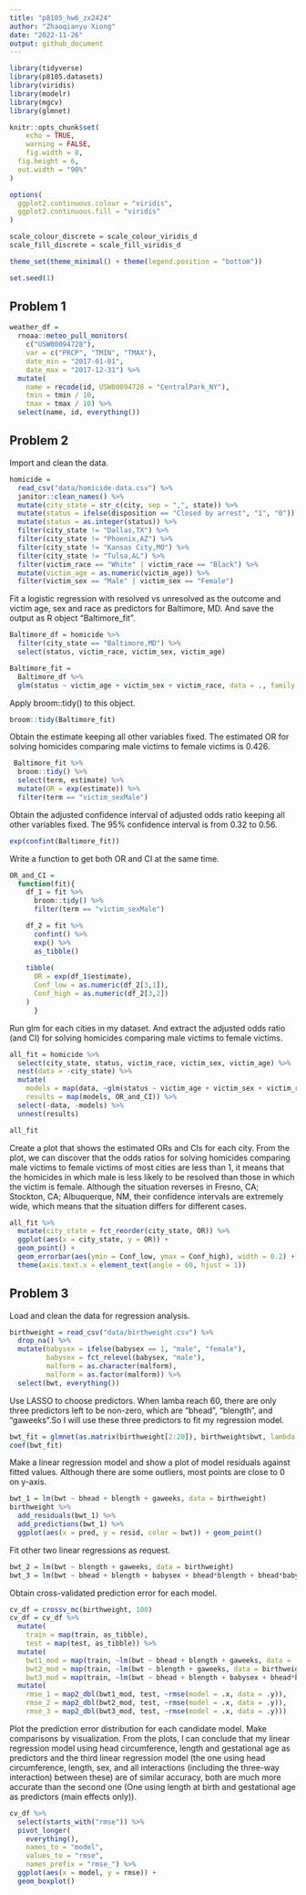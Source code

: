 ```yaml
---
title: "p8105_hw6_zx2424"
author: "Zhaoqianyu Xiong"
date: "2022-11-26"
output: github_document
---
```

```r
library(tidyverse)
library(p8105.datasets)
library(viridis)
library(modelr)
library(mgcv)
library(glmnet)

knitr::opts_chunk$set(
	echo = TRUE,
	warning = FALSE,
	fig.width = 8, 
  fig.height = 6,
  out.width = "90%"
)

options(
  ggplot2.continuous.colour = "viridis",
  ggplot2.continuous.fill = "viridis"
)

scale_colour_discrete = scale_colour_viridis_d
scale_fill_discrete = scale_fill_viridis_d

theme_set(theme_minimal() + theme(legend.position = "bottom"))

set.seed(1)
```

## Problem 1
```r
weather_df = 
  rnoaa::meteo_pull_monitors(
    c("USW00094728"),
    var = c("PRCP", "TMIN", "TMAX"), 
    date_min = "2017-01-01",
    date_max = "2017-12-31") %>%
  mutate(
    name = recode(id, USW00094728 = "CentralPark_NY"),
    tmin = tmin / 10,
    tmax = tmax / 10) %>%
  select(name, id, everything())
```

## Problem 2
Import and clean the data.
```r
homicide = 
  read_csv("data/homicide-data.csv") %>% 
  janitor::clean_names() %>%
  mutate(city_state = str_c(city, sep = ",", state)) %>%
  mutate(status = ifelse(disposition == "Closed by arrest", "1", "0")) %>%
  mutate(status = as.integer(status)) %>%
  filter(city_state != "Dallas,TX") %>%
  filter(city_state != "Phoenix,AZ") %>%
  filter(city_state != "Kansas City,MO") %>%
  filter(city_state != "Tulsa,AL") %>%
  filter(victim_race == "White" | victim_race == "Black") %>%
  mutate(victim_age = as.numeric(victim_age)) %>%
  filter(victim_sex == "Male" | victim_sex == "Female")
```

Fit a logistic regression with resolved vs unresolved as the outcome and victim age, sex and race as predictors for Baltimore, MD. And save the output as R object "Baltimore_fit".
```r
Baltimore_df = homicide %>%
  filter(city_state == "Baltimore,MD") %>%
  select(status, victim_race, victim_sex, victim_age)

Baltimore_fit = 
  Baltimore_df %>%
  glm(status ~ victim_age + victim_sex + victim_race, data = ., family = binomial())
```

Apply broom::tidy() to this object.
```r
broom::tidy(Baltimore_fit)
```

Obtain the estimate keeping all other variables fixed. The estimated OR for solving homicides comparing male victims to female victims is 0.426.
```r
 Baltimore_fit %>%
  broom::tidy() %>%
  select(term, estimate) %>%
  mutate(OR = exp(estimate)) %>%
  filter(term == "victim_sexMale")
```

Obtain the adjusted confidence interval of adjusted odds ratio keeping all other variables fixed. The 95% confidence interval is from 0.32 to 0.56.
```r
exp(confint(Baltimore_fit)) 
```

Write a function to get both OR and CI at the same time.
```r
OR_and_CI =
  function(fit){
    df_1 = fit %>%
      broom::tidy() %>%
      filter(term == "victim_sexMale")

    df_2 = fit %>%
      confint() %>%
      exp() %>%
      as_tibble() 
    
    tibble(
      OR = exp(df_1$estimate),
      Conf_low = as.numeric(df_2[3,1]),
      Conf_high = as.numeric(df_2[3,2])
    )
      }
```

Run glm for each cities in my dataset. And extract the adjusted odds ratio (and CI) for solving homicides comparing male victims to female victims.
```r
all_fit = homicide %>%
  select(city_state, status, victim_race, victim_sex, victim_age) %>%
  nest(data = -city_state) %>%
  mutate(
    models = map(data, ~glm(status ~ victim_age + victim_sex + victim_race, data = ., family = binomial())),
    results = map(models, OR_and_CI)) %>%
  select(-data, -models) %>%
  unnest(results)

all_fit
```

Create a plot that shows the estimated ORs and CIs for each city. From the plot, we can discover that the odds ratios for solving homicides comparing male victims to female victims of most cities are less than 1, it means that the homicides in which male is less likely to be resolved than those in which the victim is female. Although the situation reverses in Fresno, CA; Stockton, CA; Albuquerque, NM, their confidence intervals are extremely wide, which means that the situation differs for different cases.
```r
all_fit %>%
  mutate(city_state = fct_reorder(city_state, OR)) %>%
  ggplot(aes(x = city_state, y = OR)) +
  geom_point() +
  geom_errorbar(aes(ymin = Conf_low, ymax = Conf_high), width = 0.2) +
  theme(axis.text.x = element_text(angle = 60, hjust = 1))
```

## Problem 3
Load and clean the data for regression analysis.
```r
birthweight = read_csv("data/birthweight.csv") %>%
  drop_na() %>%
  mutate(babysex = ifelse(babysex == 1, "male", "female"),
         babysex = fct_relevel(babysex, "male"),
         malform = as.character(malform),
         malform = as.factor(malform)) %>%
  select(bwt, everything())
```

Use LASSO to choose predictors. When lamba reach 60, there are only three predictors left to be non-zero, which are "bhead", "blength", and "gaweeks".So I will use these three predictors to fit my regression model.
```r
bwt_fit = glmnet(as.matrix(birthweight[2:20]), birthweight$bwt, lambda = 60)
coef(bwt_fit)
```

Make a linear regression model and show a plot of model residuals against fitted values. Although there are some outliers, most points are close to 0 on y-axis.
```r
bwt_1 = lm(bwt ~ bhead + blength + gaweeks, data = birthweight)
birthweight %>%
  add_residuals(bwt_1) %>%
  add_predictions(bwt_1) %>%
  ggplot(aes(x = pred, y = resid, color = bwt)) + geom_point()
```

Fit other two linear regressions as request.
```r
bwt_2 = lm(bwt ~ blength + gaweeks, data = birthweight)
bwt_3 = lm(bwt ~ bhead + blength + babysex + bhead*blength + bhead*babysex + blength*babysex, data = birthweight)
```

Obtain cross-validated prediction error for each model.
```r
cv_df = crossv_mc(birthweight, 100)
cv_df = cv_df %>%
  mutate(
    train = map(train, as_tibble),
    test = map(test, as_tibble)) %>%
  mutate(
    bwt1_mod = map(train, ~lm(bwt ~ bhead + blength + gaweeks, data = .x)),
    bwt2_mod = map(train, ~lm(bwt ~ blength + gaweeks, data = birthweight), data = .x),
    bwt3_mod = map(train, ~lm(bwt ~ bhead + blength + babysex + bhead*blength + bhead*babysex + blength*babysex, data = birthweight), data = .x)) %>%
  mutate(
    rmse_1 = map2_dbl(bwt1_mod, test, ~rmse(model = .x, data = .y)),
    rmse_2 = map2_dbl(bwt2_mod, test, ~rmse(model = .x, data = .y)),
    rmse_3 = map2_dbl(bwt3_mod, test, ~rmse(model = .x, data = .y))) 
```

Plot the prediction error distribution for each candidate model. Make comparisons by visualization. From the plots, I can conclude that my linear regression model using head circumference, length and gestational age as predictors and the third linear regression model (the one using head circumference, length, sex, and all interactions (including the three-way interaction) between these) are of similar accuracy, both are much more accurate than the second one (One using length at birth and gestational age as predictors (main effects only)).
```r
cv_df %>%
  select(starts_with("rmse")) %>%
  pivot_longer(
    everything(),
    names_to = "model",
    values_to = "rmse",
    names_prefix = "rmse_") %>%
  ggplot(aes(x = model, y = rmse)) +
  geom_boxplot()
```


